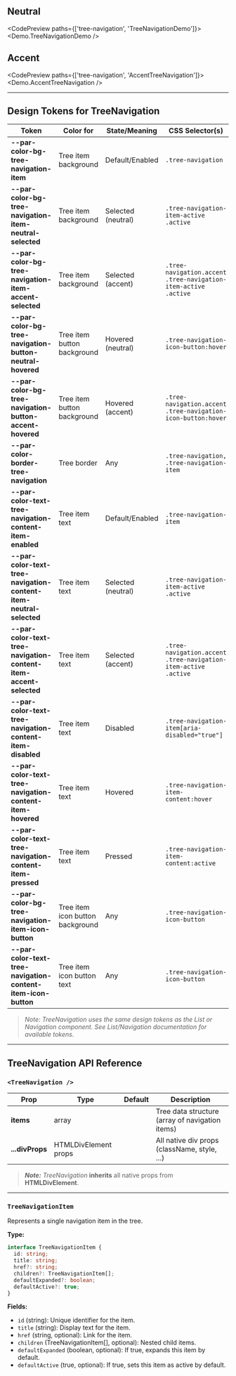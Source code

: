 
## Neutral

<CodePreview paths={['tree-navigation', 'TreeNavigationDemo']}>
  <Demo.TreeNavigationDemo />
</CodePreview>

## Accent

<CodePreview paths={['tree-navigation', 'AccentTreeNavigation']}>
  <Demo.AccentTreeNavigation />
</CodePreview>

---

## Design Tokens for TreeNavigation

| **Token**                                                          | **Color for**                    | **State/Meaning**  | **CSS Selector(s)**                                            |
| ------------------------------------------------------------------ | -------------------------------- | ------------------ | -------------------------------------------------------------- |
| **--par-color-bg-tree-navigation-item**                            | Tree item background             | Default/Enabled    | `.tree-navigation`                                             |
| **--par-color-bg-tree-navigation-item-neutral-selected**           | Tree item background             | Selected (neutral) | `.tree-navigation-item-active .active`                         |
| **--par-color-bg-tree-navigation-item-accent-selected**            | Tree item background             | Selected (accent)  | `.tree-navigation.accent .tree-navigation-item-active .active` |
| **--par-color-bg-tree-navigation-button-neutral-hovered**          | Tree item button background      | Hovered (neutral)  | `.tree-navigation-icon-button:hover`                           |
| **--par-color-bg-tree-navigation-button-accent-hovered**           | Tree item button background      | Hovered (accent)   | `.tree-navigation.accent .tree-navigation-icon-button:hover`   |
| **--par-color-border-tree-navigation**                             | Tree border                      | Any                | `.tree-navigation, .tree-navigation-item`                      |
| **--par-color-text-tree-navigation-content-item-enabled**          | Tree item text                   | Default/Enabled    | `.tree-navigation-item`                                        |
| **--par-color-text-tree-navigation-content-item-neutral-selected** | Tree item text                   | Selected (neutral) | `.tree-navigation-item-active .active`                         |
| **--par-color-text-tree-navigation-content-item-accent-selected**  | Tree item text                   | Selected (accent)  | `.tree-navigation.accent .tree-navigation-item-active .active` |
| **--par-color-text-tree-navigation-content-item-disabled**         | Tree item text                   | Disabled           | `.tree-navigation-item[aria-disabled="true"]`                  |
| **--par-color-text-tree-navigation-content-item-hovered**          | Tree item text                   | Hovered            | `.tree-navigation-item-content:hover`                          |
| **--par-color-text-tree-navigation-content-item-pressed**          | Tree item text                   | Pressed            | `.tree-navigation-item-content:active`                         |
| **--par-color-bg-tree-navigation-item-icon-button**                | Tree item icon button background | Any                | `.tree-navigation-icon-button`                                 |
| **--par-color-text-tree-navigation-content-item-icon-button**      | Tree item icon button text       | Any                | `.tree-navigation-icon-button`                                 |

> _Note: TreeNavigation uses the same design tokens as the List or Navigation component. See List/Navigation documentation for available tokens._

---

## TreeNavigation API Reference

### `<TreeNavigation />`

| **Prop**        | **Type**             | **Default** | **Description**                                 |
| --------------- | -------------------- | ----------- | ----------------------------------------------- |
| **items**       | array                |             | Tree data structure (array of navigation items) |
| **...divProps** | HTMLDivElement props |             | All native div props (className, style, ...)    |

> **_Note:_** _TreeNavigation_ **inherits** all native props from **HTMLDivElement**.

---

### `TreeNavigationItem`

Represents a single navigation item in the tree.

**Type:**

```ts
interface TreeNavigationItem {
  id: string;
  title: string;
  href?: string;
  children?: TreeNavigationItem[];
  defaultExpanded?: boolean;
  defaultActive?: true;
}
```

**Fields:**

- `id` (string): Unique identifier for the item.
- `title` (string): Display text for the item.
- `href` (string, optional): Link for the item.
- `children` (TreeNavigationItem[], optional): Nested child items.
- `defaultExpanded` (boolean, optional): If true, expands this item by default.
- `defaultActive` (true, optional): If true, sets this item as active by default.
